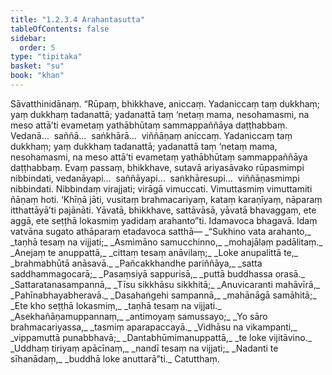 ```yaml
---
title: "1.2.3.4 Arahantasutta"
tableOfContents: false
sidebar:
  order: 5
type: "tipitaka"
basket: "su"
book: "khan"
---
```



<DynamicBreadcrumb />

<Division number="76" book="khan" bookNo="13" page="68">

<Paragraph number="385" book="khan">
Sāvatthinidānaṃ. “Rūpaṃ, bhikkhave, aniccaṃ. Yadaniccaṃ taṃ dukkhaṃ; yaṃ dukkhaṃ tadanattā; yadanattā taṃ ‘netaṃ mama, nesohamasmi, na meso attā’ti evametaṃ yathābhūtaṃ sammappaññāya daṭṭhabbaṃ. Vedanā…  saññā…  saṅkhārā…  viññāṇaṃ aniccaṃ. Yadaniccaṃ taṃ dukkhaṃ; yaṃ dukkhaṃ tadanattā; yadanattā taṃ ‘netaṃ mama, nesohamasmi, na meso attā’ti evametaṃ yathābhūtaṃ sammappaññāya daṭṭhabbaṃ.
</Paragraph>

<Paragraph number="386" book="khan">
Evaṃ passaṃ, bhikkhave, sutavā ariyasāvako rūpasmimpi nibbindati, vedanāyapi…  saññāyapi…  saṅkhāresupi…  viññāṇasmimpi nibbindati. Nibbindaṃ virajjati; virāgā vimuccati. Vimuttasmiṃ vimuttamiti ñāṇaṃ hoti. ‘Khīṇā jāti, vusitaṃ brahmacariyaṃ, kataṃ karaṇīyaṃ, nāparaṃ itthattāyā’ti pajānāti. Yāvatā, bhikkhave, sattāvāsā, yāvatā bhavaggaṃ, ete aggā, ete seṭṭhā lokasmiṃ yadidaṃ arahanto”ti.
</Paragraph>

<Paragraph number="387" book="khan">
Idamavoca bhagavā. Idaṃ vatvāna sugato athāparaṃ etadavoca satthā—
</Paragraph>

<Paragraph number="388" type="verses" book="khan">
_“Sukhino vata arahanto,_  
_taṇhā tesaṃ na vijjati;_  
_Asmimāno samucchinno,_  
_mohajālaṃ padālitaṃ._  

</Paragraph>

<Paragraph number="389" type="verses" book="khan">
_Anejaṃ te anuppattā,_  
_cittaṃ tesaṃ anāvilaṃ;_  
_Loke anupalittā te,_  
_brahmabhūtā anāsavā._  

</Paragraph>

<Paragraph number="390" type="verses" book="khan">
_Pañcakkhandhe pariññāya,_  
_satta saddhammagocarā;_  
_Pasaṃsiyā sappurisā,_  
_puttā buddhassa orasā._  

</Paragraph>

<Paragraph number="391" type="verses" book="khan">
_Sattaratanasampannā,_  
_Tīsu sikkhāsu sikkhitā;_  
_Anuvicaranti mahāvīrā,_  
_Pahīnabhayabheravā._  

</Paragraph>

<Paragraph number="392" type="verses" book="khan">
_Dasahaṅgehi sampannā,_  
_mahānāgā samāhitā;_  
_Ete kho seṭṭhā lokasmiṃ,_  
_taṇhā tesaṃ na vijjati._  

</Paragraph>

<Paragraph number="393" type="verses" book="khan">
_Asekhañāṇamuppannaṃ,_  
_antimoyaṃ samussayo;_  
_Yo sāro brahmacariyassa,_  
_tasmiṃ aparapaccayā._  

</Paragraph>

<Paragraph number="394" type="verses" book="khan">
_Vidhāsu na vikampanti,_  
_vippamuttā punabbhavā;_  
_Dantabhūmimanuppattā,_  
_te loke vijitāvino._  

</Paragraph>

<Paragraph number="395" type="verses" book="khan">
_Uddhaṃ tiriyaṃ apācīnaṃ,_  
_nandī tesaṃ na vijjati;_  
_Nadanti te sīhanādaṃ,_  
_buddhā loke anuttarā”ti._  


</Paragraph>
</Division>

<Paragraph number="396" type="center" book="khan">
Catutthaṃ.
</Paragraph>